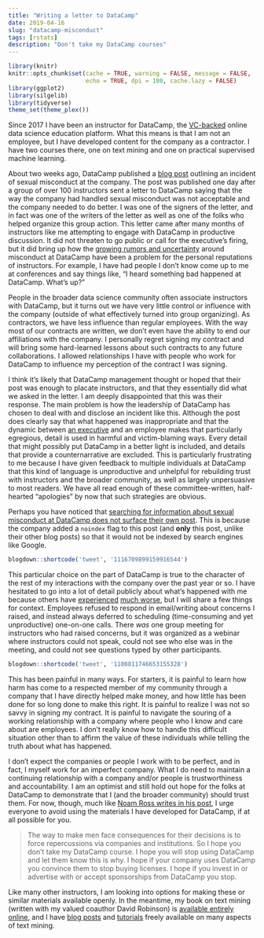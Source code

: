 ```yaml
---
title: "Writing a letter to DataCamp"
date: 2019-04-16
slug: "datacamp-misconduct"
tags: [rstats]
description: "Don't take my DataCamp courses"
---
```


```r
library(knitr)
knitr::opts_chunk$set(cache = TRUE, warning = FALSE, message = FALSE, 
                      echo = TRUE, dpi = 180, cache.lazy = FALSE)
library(ggplot2)
library(silgelib)
library(tidyverse)
theme_set(theme_plex())
```

Since 2017 I have been an instructor for DataCamp, the [VC-backed](https://www.crunchbase.com/organization/data-camp) online data science education platform. What this means is that I am not an employee, but I have developed content for the company as a contractor. I have two courses there, one on text mining and one on practical supervised machine learning.

About two weeks ago, DataCamp published a [blog post](https://www.datacamp.com/community/blog/note-to-our-community) outlining an incident of sexual misconduct at the company. The post was published one day after a group of over 100 instructors sent a letter to DataCamp saying that the way the company had handled sexual misconduct was not acceptable and the company needed to do better. I was one of the signers of the letter, and in fact was one of the writers of the letter as well as one of the folks who helped organize this group action. This letter came after many months of instructors like me attempting to engage with DataCamp in productive discussion. It did not threaten to go public or call for the executive's firing, but it did bring up how the [growing rumors and uncertainty](https://www.glassdoor.com/Reviews/Employee-Review-DataCamp-RVW22333166.htm) around misconduct at DataCamp have been a problem for the personal reputations of instructors. For example, I have had people I don't know come up to me at conferences and say things like, "I heard something bad happened at DataCamp. What's up?"

People in the broader data science community often associate instructors with DataCamp, but it turns out we have very little control or influence with the company (outside of what effectively turned into group organizing). As contractors, we have less influence than regular employees. With the way most of our contracts are written, we don't even have the ability to end our affiliations with the company. I personally regret signing my contract and will bring some hard-learned lessons about such contracts to any future collaborations. I allowed relationships I have with people who work for DataCamp to influence my perception of the contract I was signing.

I think it's likely that DataCamp management thought or hoped that their post was enough to placate instructors, and that they essentially did what we asked in the letter. I am deeply disappointed that this was their response. The main problem is how the leadership of DataCamp has chosen to deal with and disclose an incident like this. Although the post does clearly say that what happened was inappropriate and that the dynamic between [an executive](https://ironholds.org/datacamp/) and an employee makes that particularly egregious, detail is used in harmful and victim-blaming ways. Every detail that might possibly put DataCamp in a better light is included, and details that provide a counternarrative are excluded. This is particularly frustrating to me because I have given feedback to multiple individuals at DataCamp that this kind of language is unproductive and unhelpful for rebuilding trust with instructors and the broader community, as well as largely unpersuasive to most readers. We have all read enough of these committee-written, half-hearted "apologies" by now that such strategies are obvious.

Perhaps you have noticed that [searching for information about sexual misconduct at DataCamp does not surface their own post](https://twitter.com/heatherklus/status/1115400136367067137). This is because the company added a `noindex` flag to this post (and **only** this post, unlike their other blog posts) so that it would not be indexed by search engines like Google. 

```r
blogdown::shortcode('tweet', '1116709899159916544')
```

This particular choice on the part of DataCamp is true to the character of the rest of my interactions with the company over the past year or so. I have hesitated to go into a lot of detail publicly about what's happened with me because others have [experienced](https://dhavide.github.io/a-note-to-our-commuity-on-building-trust.html) [much worse](http://third-bit.com/2019/04/15/an-exchange-with-datacamp.html), but I will share a few things for context. Employees refused to respond in email/writing about concerns I raised, and instead always deferred to scheduling (time-consuming and yet unproductive) one-on-one calls. There *was* one group meeting for instructors who had raised concerns, but it was organized as a webinar where instructors could not speak, could not see who else was in the meeting, and could not see questions typed by other participants.

```r
blogdown::shortcode('tweet', '1100811746653155328')
```


This has been painful in many ways. For starters, it is painful to learn how harm has come to a respected member of my community through a company that I have directly helped make money, and how little has been done for so long done to make this right. It is painful to realize I was not so savvy in signing my contract. It is painful to navigate the souring of a working relationship with a company where people who I know and care about are employees. I don't really know how to handle this difficult situation other than to affirm the value of these individuals while telling the truth about what has happened.

I don’t expect the companies or people I work with to be perfect, and in fact, I myself work for an imperfect company. What I do need to maintain a continuing relationship with a company and/or people is trustworthiness and accountability. I am an optimist and still hold out hope for the folks at DataCamp to demonstrate that I (and the broader community) should trust them. For now, though, much like [Noam Ross writes in his post](https://noamross.github.io/datacamp-sexual-assault/), I urge everyone to avoid using the materials I have developed for DataCamp, if at all possible for you. 

> The way to make men face consequences for their decisions is to force repercussions via companies and institutions. So I hope you don’t take my DataCamp course. I hope you will stop using DataCamp and let them know this is why. I hope if your company uses DataCamp you convince them to stop buying licenses. I hope if you invest in or advertise with or accept sponsorships from DataCamp you stop.


Like many other instructors, I am looking into options for making these or similar materials available openly. In the meantime, my book on text mining (written with my valued coauthor David Robinson) is [available entirely online](https://www.tidytextmining.com/), and I have [blog posts](https://juliasilge.com/blog/) and [tutorials](https://github.com/juliasilge/deming2018) freely available on many aspects of text mining.


